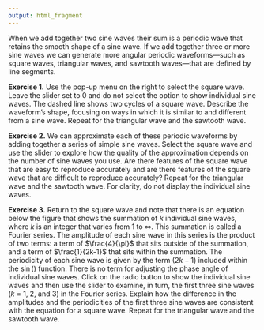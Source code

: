 ```yaml
---
output: html_fragment
---
```


When we add together two sine waves their sum is a periodic wave that retains the smooth shape of a sine wave. If we add together three or more sine waves we can generate more angular periodic waveforms---such as square waves, triangular waves, and sawtooth waves---that are defined by line segments.

**Exercise 1.** Use the pop-up menu on the right to select the square wave. Leave the slider set to 0 and do not select the option to show individual sine waves. The dashed line shows two cycles of a square wave. Describe the waveform's shape, focusing on ways in which it is similar to and different from a sine wave. Repeat for the triangular wave and the sawtooth wave.

**Exercise 2.** We can approximate each of these periodic waveforms by adding together a series of simple sine waves. Select the square wave and use the slider to explore how the quality of the approximation depends on the number of sine waves you use. Are there features of the square wave that are easy to reproduce accurately and are there features of the square wave that are difficult to reproduce accurately? Repeat for the triangular wave and the sawtooth wave. For clarity, do not display the individual sine waves.

**Exercise 3.**  Return to the square wave and note that there is an equation below the figure that shows the summation of $k$ individual sine waves, where $k$ is an integer that varies from 1 to $\infty$. This summation is called a Fourier series. The amplitude of each sine wave in this series is the product of two terms: a term of $\frac{4}{\pi}$ that sits outside of the summation, and a term of $\frac{1}{2k-1}$ that sits within the summation. The periodicity of each sine wave is given by the term $(2k-1)$ included within the $\sin()$ function. There is no term for adjusting the phase angle of individual sine waves. Click on the radio button to show the individual sine waves and then use the slider to examine, in turn, the first three sine waves (*k* = 1, 2, and 3) in the Fourier series. Explain how the difference in the amplitudes and the periodicities of the first three sine waves are consistent with the equation for a square wave. Repeat for the triangular wave and the sawtooth wave.

